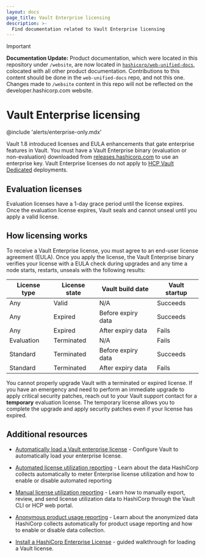 ```yaml
---
layout: docs
page_title: Vault Enterprise licensing
description: >-
  Find documentation related to Vault Enterprise licensing
---
```


> [!IMPORTANT]  
> **Documentation Update:** Product documentation, which were located in this repository under `/website`, are now located in [`hashicorp/web-unified-docs`](https://github.com/hashicorp/web-unified-docs), colocated with all other product documentation. Contributions to this content should be done in the `web-unified-docs` repo, and not this one. Changes made to `/website` content in this repo will not be reflected on the developer.hashicorp.com website.

# Vault Enterprise licensing

@include 'alerts/enterprise-only.mdx'

Vault 1.8 introduced licenses and EULA enhancements that gate enterprise
features in Vault. You must have a Vault Enterprise binary (evaluation or
non-evaluation) downloaded from
[releases.hashicorp.com](https://releases.hashicorp.com/vault/) to use an
enterprise key. Vault Enterprise licenses do not apply to
[HCP Vault Dedicated](/hcp/docs/vault/what-is-hcp-vault) deployments.


## Evaluation licenses

Evaluation licenses have a 1-day grace period until the license expires. Once
the evaluation license expires, Vault seals and cannot unseal until you apply
a valid license.


## How licensing works

To receive a Vault Enterprise license, you must agree to an end-user license
agreement (EULA). Once you apply the license, the Vault Enterprise binary
verifies your license with a EULA check during upgrades and any time a node
starts, restarts, unseals with the following results:

License type | License state | Vault build date   | Vault startup
------------ | ------------- | ------------------ | -------------
Any          | Valid         | N/A                | Succeeds
Any          | Expired       | Before expiry data | Succeeds
Any          | Expired       | After expiry data  | Fails
Evaluation   | Terminated    | N/A                | Fails
Standard     | Terminated    | Before expiry data | Succeeds
Standard     | Terminated    | After expiry data  | Fails


<Tip title="Applying security upgrades with an expired license">

You cannot properly upgrade Vault with a terminated or expired license. If you
have an emergency and need to perform an immediate upgrade to apply critical
security patches, reach out to your Vault support contact for a **temporary**
evaluation license. The temporary license allows you to complete the upgrade and
apply security patches even if your license has expired.

</Tip>


## Additional resources

<Tabs>

<Tab heading="Guides">

- [Automatically load a Vault enterprise license](/vault/docs/enterprise/license/autoloading) -
  Configure Vault to automatically load your enterprise license.

- [Automated license utilization reporting](/vault/docs/enterprise/license/autoloading) -
  Learn about the data HashiCorp collects automatically to meter Enterprise
  license utilization and how to enable or disable automated reporting

- [Manual license utilization reporting](/vault/docs/enterprise/license/manual-reporting) -
  Learn how to manually export, review, and send license utilization data to
  HashiCorp through the Vault CLI or HCP web portal.

- [Anonymous product usage reporting](/vault/docs/enterprise/license/product-usage-reporting) -
  Learn about the anonymized data HashiCorp collects automatically for product
  usage reporting and how to enable or disable data collection.

</Tab>

<Tab heading="Tutorials">

- [Install a HashiCorp Enterprise License](/vault/tutorials/enterprise/hashicorp-enterprise-license) -
  guided walkthrough for loading a Vault license.

</Tab>

</Tabs>
